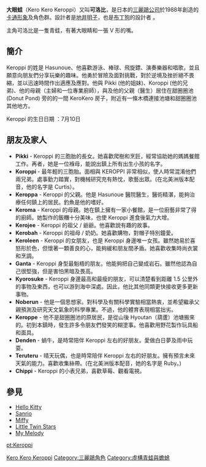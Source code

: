 '''大眼蛙'''（Kero Kero Keroppi）又叫'''可洛比'''，是日本的[[三麗鷗公司|三麗鷗公司]]於1988年創造的[[卡通形象|卡通形象]]及角色群。設計者是[[地井明子|地井明子]]，也是[[布丁狗|布丁狗]]的設計者 。

主角可洛比是一隻青蛙，有著大眼睛和一張 V 形的嘴。

== 簡介 ==
Keroppi 的姓是 Hasunoue、他喜歡游泳、棒球、飛旋鏢、演奏樂器和唱歌，並且願意向朋友們分享玩樂的趣味。他勇於冒險及面對挑戰，對於逆境及挫折絕不畏縮，並以迅速時間作出適應及應對。他與 Pikki (他的姐妹)、Koroppi (他的兄弟)、他的母親（主婦和一位專業廚師），與及他的父親（醫生）居住在甜圈圈池 (Donut Pond) 旁的的一間 KeroKero 房子，附近有一條木橋連接池塘和甜圈圈池其他地方。

Keroppi 的生日日期 ：7月10日

== 朋友及家人 ==
*'''Pikki''' - Keroppi 的三胞胎的長女。她喜歡爬樹和烹飪，經常協助她的媽媽餐館工作。再者，她是一位褓母，能說出鎮上所有出生小孩的名字。
*'''Koroppi''' - 最年輕的三胞胎。面相與 KEROPPI 非常相似，使人時常混淆他們兩兄弟。處事勤力踏實，對機械研究充有熱忱，歌藝出眾。(在北美洲版本配音，他的名字是 Curtis）。
*'''Keroppa''' - Keroppi 的父親。他是 Hasunoue 醫院醫生，醫術精湛，能夠治療任何鎮上的居民。釣魚是他的嗜好。
*'''Keroma''' - Keroppi 的母親。她在鎮上擁有一家小餐館，是一位廚藝非常了得的廚師。她製作的飯糰十分美味，也使 Keroppi 進食後氣力大增。
*'''Kerojee''' - Keroppi 的祖父 / 爺爺。他喜歡說有趣的故事。
*'''Kerobah''' - Keroppi 的祖母 / 奶奶。她喜歡購物，對帽子特別鐘愛。 
*'''Keroleen''' - Keroppi 的女朋友，也是 Keroppi 身邊唯一女孩。雖然她易於喜怒形於色，但懷著一顆善良的心，能夠緩和朋友間矛盾。她喜歡收集時尚衣裳和烹調。
*'''Ganta''' - Keroppi 身型最魁梧的朋友。他能夠把自己變成岩石。雖然他認為自己很堅強，但是害怕黑暗及畏高。
*'''Kyorosuke''' - Keroppi 身邊最高和最瘦的朋友，可以清楚看到距離 1.5 公里外的事物及東西，也可以游到海中深處。因此，他比其他同類更快接收更多更新事物。
*'''Noberun''' - 他是一個思想家。對科學及有關科學實驗相當熱衷，並希望繼承父親預測及研究天文氣象的科學專業。不過，他的體育表現相當拙劣。
*'''Keroppe''' - 他不是甜圈圈池的原居民，是從山後 Hyoutan（葫蘆）池塘搬來的。初到本鎮時，發生許多令朋友們發笑的糊塗事。他喜歡用野花製作玩具船和面具。
*'''Denden''' - 蝸牛，是時常陪伴 Keroppi 左右的好朋友。愛做白日夢及雨中玩耍。
*'''Teruteru''' - 晴天玩偶，也是時常陪伴 Keroppi 左右的好朋友。擁有預言未來天氣的能力。喜歡收集絲帶。(在北美洲版本配音，她的名字是 Ruby。) 
*'''Chippi''' - Keroppi 的小表兄弟，喜歡草莓、觀看電視。

== 參見 ==
*[[Hello_Kitty|Hello Kitty]]
*[[Sanrio|Sanrio]] 
*[[Miffy|Miffy]] 
*[[Little_Twin_Stars|Little Twin Stars]] 
*[[My_Melody|My Melody]]

[[Category:2006年東京電視網動畫|Kero Kero Keroppi]]
[[Category:三麗鷗角色|Category:三麗鷗角色]]
[[Category:虛構青蛙與蟾蜍|Category:虛構青蛙與蟾蜍]]
[[pt:Keroppi|pt:Keroppi]]